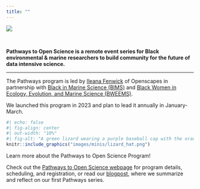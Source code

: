 ```yaml
---
title: ""
---
```


::: column-screen
![](images/banner_imgs/text_banners/pathways_program_banner.png)

<br>

::: white-div

::: {.medium-body-text .center-text}
**Pathways to Open Science is a remote event series for Black environmental & marine researchers to build community for the future of data intensive science.**
:::

---

The Pathways program is led by [Ileana Fenwick](https://twitter.com/_ileanaf) of Openscapes in partnership with [Black in Marine Science (BIMS)](https://www.blackinmarinescience.org/) and [Black Women in Ecology, Evolution, and Marine Science (BWEEMS)](https://www.bweems.org/).

We launched this program in 2023 and plan to lead it annually in January-March.

```r
#| echo: false
#| fig-align: center
#| out-width: "10%"
#| fig-alt: "A green lizard wearing a purple baseball cap with the orange Openscapes logo on the front waves with an outstretched arm."
knitr::include_graphics("images/minis/lizard_hat.png")
```

::: {.orange-bg }
::: {.medium-body-text .center-text}
Learn more about the Pathways to Open Science Program!
:::
::: {.center-text}
Check out the [Pathways to Open Science webpage](https://openscapes.github.io/pathways-to-open-science/) for program details, scheduling, and registration, or read our [blogpost](), where we summarize and reflect on our first Pathways series.
:::
:::

:::

:::